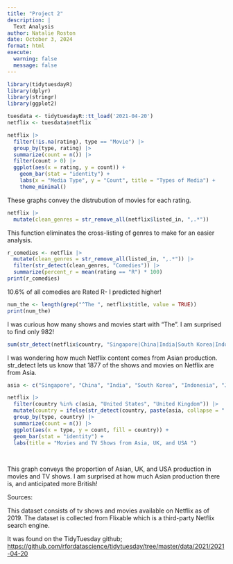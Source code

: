 ```yaml
---
title: "Project 2"
description: |
  Text Analysis
author: Natalie Roston
date: October 3, 2024
format: html
execute:
  warning: false
  message: false
---
```


```r
library(tidytuesdayR)
library(dplyr)
library(stringr)
library(ggplot2)

tuesdata <- tidytuesdayR::tt_load('2021-04-20')
netflix <- tuesdata$netflix

netflix |>
  filter(!is.na(rating), type == "Movie") |>
  group_by(type, rating) |>
  summarize(count = n()) |>
  filter(count > 0) |>
  ggplot(aes(x = rating, y = count)) + 
    geom_bar(stat = "identity") +
    labs(x = "Media Type", y = "Count", title = "Types of Media") +
    theme_minimal()
```

These graphs convey the distrubution of movies for each rating.

```r
netflix |>
  mutate(clean_genres = str_remove_all(netflix$listed_in, ",.*"))
```

This function eliminates the cross-listing of genres to make for an easier analysis.

```r
r_comedies <- netflix |>
  mutate(clean_genres = str_remove_all(listed_in, ",.*")) |>
  filter(str_detect(clean_genres, "Comedies")) |>
  summarize(percent_r = mean(rating == "R") * 100)
print(r_comedies)
```

10.6% of all comedies are Rated R- I predicted higher!

```r
num_the <- length(grep("^The ", netflix$title, value = TRUE))
print(num_the)
```

I was curious how many shows and movies start with "The". I am surprised to find only 982!

```r
sum(str_detect(netflix$country, "Singapore|China|India|South Korea|Indonesia|Japan|Taiwan|Philippines") & !is.na(netflix$country))

```

I was wondering how much Netflix content comes from Asian production. str_detect lets us know that 1877 of the shows and movies on Netflix are from Asia.

```r
asia <- c("Singapore", "China", "India", "South Korea", "Indonesia", "Japan", "Taiwan", "Philippines")

netflix |>
  filter(country %in% c(asia, "United States", "United Kingdom")) |>
  mutate(country = ifelse(str_detect(country, paste(asia, collapse = "|")), "Asia", country)) |>
  group_by(type, country) |>
  summarize(count = n()) |>
  ggplot(aes(x = type, y = count, fill = country)) +
  geom_bar(stat = "identity") +
  labs(title = "Movies and TV Shows from Asia, UK, and USA ")
      
  
```

This graph conveys the proportion of Asian, UK, and USA production in movies and TV shows. I am surprised at how much Asian production there is, and anticipated more British!

Sources:

This dataset consists of tv shows and movies available on Netflix as of 2019. The dataset is collected from Flixable which is a third-party Netflix search engine.

It was found on the TidyTuesday github; <https://github.com/rfordatascience/tidytuesday/tree/master/data/2021/2021-04-20>
